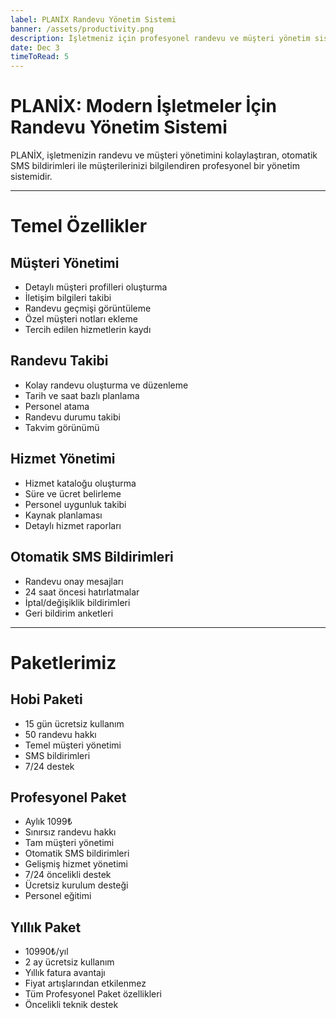 ```yaml
---
label: PLANİX Randevu Yönetim Sistemi
banner: /assets/productivity.png
description: İşletmeniz için profesyonel randevu ve müşteri yönetim sistemi. Otomatik SMS bildirimleri, müşteri takibi ve daha fazlası.
date: Dec 3
timeToRead: 5
---
```


# PLANİX: Modern İşletmeler İçin Randevu Yönetim Sistemi

PLANİX, işletmenizin randevu ve müşteri yönetimini kolaylaştıran, otomatik SMS bildirimleri ile müşterilerinizi bilgilendiren profesyonel bir yönetim sistemidir.

---

# Temel Özellikler

## Müşteri Yönetimi

- Detaylı müşteri profilleri oluşturma
- İletişim bilgileri takibi
- Randevu geçmişi görüntüleme
- Özel müşteri notları ekleme
- Tercih edilen hizmetlerin kaydı

## Randevu Takibi

- Kolay randevu oluşturma ve düzenleme
- Tarih ve saat bazlı planlama
- Personel atama
- Randevu durumu takibi
- Takvim görünümü

## Hizmet Yönetimi

- Hizmet kataloğu oluşturma
- Süre ve ücret belirleme
- Personel uygunluk takibi
- Kaynak planlaması
- Detaylı hizmet raporları

## Otomatik SMS Bildirimleri

- Randevu onay mesajları
- 24 saat öncesi hatırlatmalar
- İptal/değişiklik bildirimleri
- Geri bildirim anketleri

---

# Paketlerimiz

## Hobi Paketi

- 15 gün ücretsiz kullanım
- 50 randevu hakkı
- Temel müşteri yönetimi
- SMS bildirimleri
- 7/24 destek

## Profesyonel Paket

- Aylık 1099₺
- Sınırsız randevu hakkı
- Tam müşteri yönetimi
- Otomatik SMS bildirimleri
- Gelişmiş hizmet yönetimi
- 7/24 öncelikli destek
- Ücretsiz kurulum desteği
- Personel eğitimi

## Yıllık Paket

- 10990₺/yıl
- 2 ay ücretsiz kullanım
- Yıllık fatura avantajı
- Fiyat artışlarından etkilenmez
- Tüm Profesyonel Paket özellikleri
- Öncelikli teknik destek
